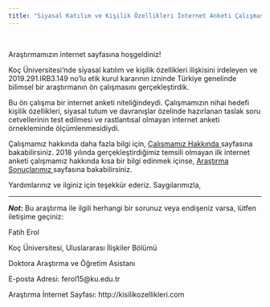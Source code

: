```yaml
---
title: "Siyasal Katılım ve Kişilik Özellikleri İnternet Anketi Çalışması"  
---
```

<!-- Global site tag (gtag.js) - Google Analytics -->
<script async src="https://www.googletagmanager.com/gtag/js?id=UA-166022435-1"></script>
<script>
  window.dataLayer = window.dataLayer || [];
  function gtag(){dataLayer.push(arguments);}
  gtag('js', new Date());

  gtag('config', 'UA-166022435-1');
</script>


<br>

Araştırmamızın internet sayfasına hoşgeldiniz! 

Koç Üniversitesi'nde siyasal katılım ve kişilik özellikleri ilişkisini irdeleyen ve 2019.291.IRB3.149 no'lu etik kurul kararının izninde Türkiye genelinde bilimsel bir araştırmanın ön çalışmasını gerçekleştirdik.

Bu ön çalışma bir internet anketi niteliğindeydi. Çalışmamızın nihai hedefi kişilik özellikleri, siyasal tutum ve davranışlar özelinde hazırlanan taslak soru cetvellerinin test edilmesi ve rastlantısal olmayan internet anketi örnekleminde ölçümlenmesidiydi.

Çalışmamız hakkında daha fazla bilgi için, <a href="http://kisilikozellikleri.com/about.html">Çalışmamız Hakkında </a>sayfasına bakabilirsiniz. 2018 yılında gerçekleştirdiğimiz temsili olmayan ilk internet anketi çalışmamız hakkında kısa bir bilgi edinmek içinse, <a href="http://kisilikozellikleri.com/project.html">Araştırma Sonuçlarımız </a>sayfasına bakabilirsiniz.

Yardımlarınız ve ilginiz için teşekkür ederiz. Saygılarımızla,

---

<b><i>Not:</i></b> Bu araştırma ile ilgili herhangi bir sorunuz veya endişeniz varsa, lütfen iletişime geçiniz:

Fatih Erol

Koç Üniversitesi, Uluslararası İlişkiler Bölümü

Doktora Araştırma ve Öğretim Asistanı

E-posta Adresi: ferol15@ku.edu.tr

Araştırma İnternet Sayfası: http://kisilikozellikleri.com



